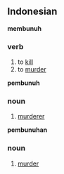 ==Indonesian==

'''membunuh'''
===verb===

# to [[kill]]
# to [[murder]]


'''pembunuh'''
===noun===

# [[murderer]]


'''pembunuhan'''
===noun===

# [[murder]]